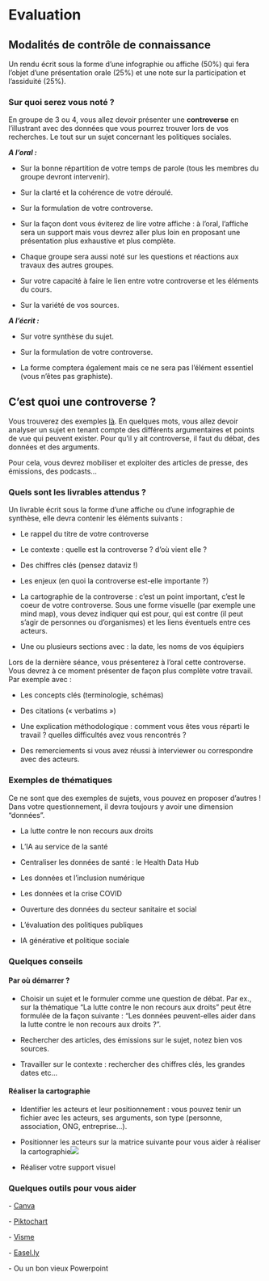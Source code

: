 # Evaluation

## Modalités de contrôle de connaissance

Un rendu écrit sous la forme d'une infographie ou affiche (50%) qui fera l'objet d'une présentation orale (25%) et une note sur la participation et l'assiduité (25%).

### Sur quoi serez vous noté ?

En groupe de 3 ou 4, vous allez devoir présenter une **controverse** en l'illustrant avec des données que vous pourrez trouver lors de vos recherches. Le tout sur un sujet concernant les politiques sociales.

***A l'oral :***

-   Sur la bonne répartition de votre temps de parole (tous les membres du groupe devront intervenir).

-   Sur la clarté et la cohérence de votre déroulé.

-   Sur la formulation de votre controverse.

-   Sur la façon dont vous éviterez de lire votre affiche : à l'oral, l'affiche sera un support mais vous devrez aller plus loin en proposant une présentation plus exhaustive et plus complète.

-   Chaque groupe sera aussi noté sur les questions et réactions aux travaux des autres groupes.

-   Sur votre capacité à faire le lien entre votre controverse et les éléments du cours.

-   Sur la variété de vos sources.

***A l'écrit :***

-   Sur votre synthèse du sujet.

-   Sur la formulation de votre controverse.

-   La forme comptera également mais ce ne sera pas l'élément essentiel (vous n'êtes pas graphiste).

## C'est quoi une controverse ?

Vous trouverez des exemples [là](https://www.controverses-esiee.fr/archive/). En quelques mots, vous allez devoir analyser un sujet en tenant compte des différents argumentaires et points de vue qui peuvent exister. Pour qu'il y ait controverse, il faut du débat, des données et des arguments.

Pour cela, vous devrez mobiliser et exploiter des articles de presse, des émissions, des podcasts...

### Quels sont les livrables attendus ?

Un livrable écrit sous la forme d'une affiche ou d'une infographie de synthèse, elle devra contenir les éléments suivants :

-   Le rappel du titre de votre controverse

-   Le contexte : quelle est la controverse ? d'où vient elle ?

-   Des chiffres clés (pensez dataviz !)

-   Les enjeux (en quoi la controverse est-elle importante ?)

-   La cartographie de la controverse : c'est un point important, c'est le coeur de votre controverse. Sous une forme visuelle (par exemple une mind map), vous devez indiquer qui est pour, qui est contre (il peut s'agir de personnes ou d'organismes) et les liens éventuels entre ces acteurs.

-   Une ou plusieurs sections avec : la date, les noms de vos équipiers

Lors de la dernière séance, vous présenterez à l'oral cette controverse. Vous devrez à ce moment présenter de façon plus complète votre travail. Par exemple avec :

-   Les concepts clés (terminologie, schémas)

-   Des citations (« verbatims »)

-   Une explication méthodologique : comment vous êtes vous réparti le travail ? quelles difficultés avez vous rencontrés ?

-   Des remerciements si vous avez réussi à interviewer ou correspondre avec des acteurs.

### Exemples de thématiques

Ce ne sont que des exemples de sujets, vous pouvez en proposer d'autres ! Dans votre questionnement, il devra toujours y avoir une dimension "données".

-   La lutte contre le non recours aux droits

-   L'IA au service de la santé

-   Centraliser les données de santé : le Health Data Hub

-   Les données et l'inclusion numérique

-   Les données et la crise COVID

-   Ouverture des données du secteur sanitaire et social

-   L'évaluation des politiques publiques

-   IA générative et politique sociale

### Quelques conseils

#### Par où démarrer ?

-   Choisir un sujet et le formuler comme une question de débat. Par ex., sur la thématique "La lutte contre le non recours aux droits" peut être formulée de la façon suivante : "Les données peuvent-elles aider dans la lutte contre le non recours aux droits ?".

-   Rechercher des articles, des émissions sur le sujet, notez bien vos sources.

-   Travailler sur le contexte : rechercher des chiffres clés, les grandes dates etc...

#### Réaliser la cartographie

-   Identifier les acteurs et leur positionnement : vous pouvez tenir un fichier avec les acteurs, ses arguments, son type (personne, association, ONG, entreprise...).

-   Positionner les acteurs sur la matrice suivante pour vous aider à réaliser la cartographie![](images/acteurs_cartographie.jpg)

-   Réaliser votre support visuel

### Quelques outils pour vous aider

\- [Canva](https://www.canva.com/)

\- [Piktochart](https://piktochart.com/)

\- [Visme](https://www.visme.co/make-infographics/)

\- [Easel.ly](https://www.easel.ly/)

\- Ou un bon vieux Powerpoint
